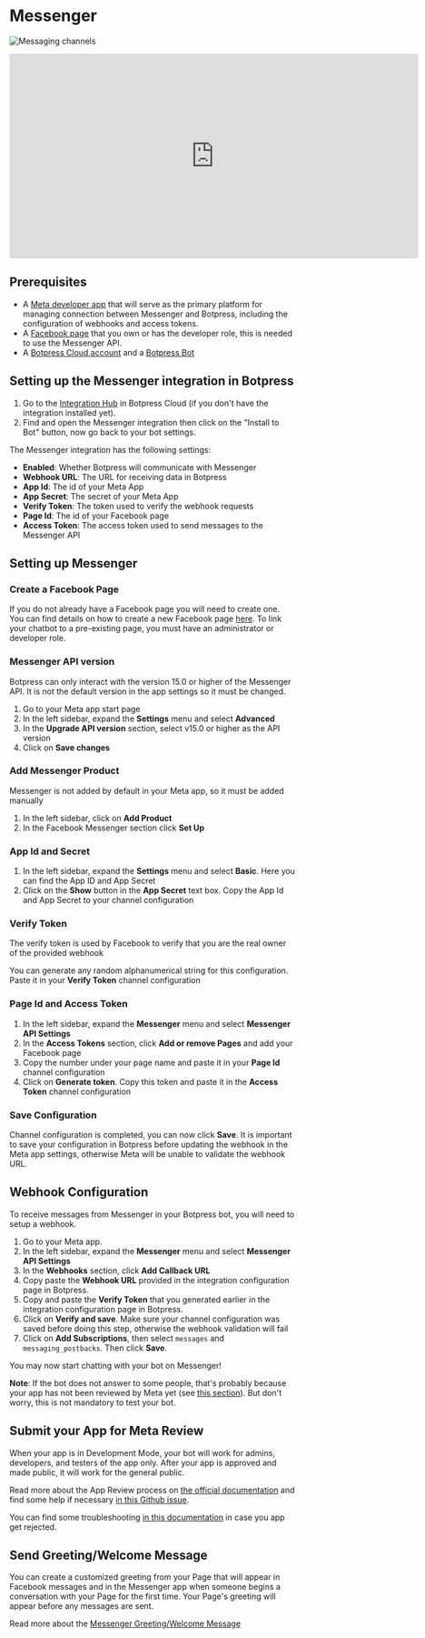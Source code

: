 # Messenger

![Messaging channels](/docs/content/messenger-banner.png)

<iframe
  data-youtube-iframe
  width="720"
  height="360"
  src="https://www.youtube.com/embed/pOIrLMpZZqc"
  title="YouTube video player"
  frameborder="0"
  allow="accelerometer; autoplay; clipboard-write; encrypted-media; gyroscope; picture-in-picture; web-share"
  allowfullscreen
></iframe>

## Prerequisites

- A [Meta developer app](https://developers.facebook.com/apps/create/) that will serve as the primary platform for managing connection between Messenger and Botpress, including the configuration of webhooks and access tokens.
- A [Facebook page](https://www.facebook.com/pages/create/) that you own or has the developer role, this is needed to use the Messenger API.
- A [Botpress Cloud account](https://sso.botpress.cloud) and a [Botpress Bot](https://botpress.com/docs/cloud/getting-started/create-and-publish-your-chatbot/)

## Setting up the Messenger integration in Botpress

1. Go to the [Integration Hub](https://app.botpress.cloud/hub) in Botpress Cloud (if you don't have the integration installed yet).
1. Find and open the Messenger integration then click on the "Install to Bot" button, now go back to your bot settings.

The Messenger integration has the following settings:

- **Enabled**: Whether Botpress will communicate with Messenger
- **Webhook URL**: The URL for receiving data in Botpress
- **App Id**: The id of your Meta App
- **App Secret**: The secret of your Meta App
- **Verify Token**: The token used to verify the webhook requests
- **Page Id**: The id of your Facebook page
- **Access Token**: The access token used to send messages to the Messenger API

## Setting up Messenger

### Create a Facebook Page

If you do not already have a Facebook page you will need to create one. You can find details on how to create a new Facebook page [here](https://www.facebook.com/pages/create/). To link your chatbot to a pre-existing page, you must have an administrator or developer role.

### Messenger API version

Botpress can only interact with the version 15.0 or higher of the Messenger API. It is not the default version in the app settings so it must be changed.

1. Go to your Meta app start page
1. In the left sidebar, expand the **Settings** menu and select **Advanced**
1. In the **Upgrade API version** section, select v15.0 or higher as the API version
1. Click on **Save changes**

### Add Messenger Product

Messenger is not added by default in your Meta app, so it must be added manually

1. In the left sidebar, click on **Add Product**
1. In the Facebook Messenger section click **Set Up**

### App Id and Secret

1. In the left sidebar, expand the **Settings** menu and select **Basic**. Here you can find the App ID and App Secret
1. Click on the **Show** button in the **App Secret** text box. Copy the App Id and App Secret to your channel configuration

### Verify Token

The verify token is used by Facebook to verify that you are the real owner of the provided webhook

You can generate any random alphanumerical string for this configuration. Paste it in your **Verify Token** channel configuration

### Page Id and Access Token

1. In the left sidebar, expand the **Messenger** menu and select **Messenger API Settings**
1. In the **Access Tokens** section, click **Add or remove Pages** and add your Facebook page
1. Copy the number under your page name and paste it in your **Page Id** channel configuration
1. Click on **Generate token**. Copy this token and paste it in the **Access Token** channel configuration

### Save Configuration

Channel configuration is completed, you can now click **Save**. It is important to save your configuration in Botpress before updating the webhook in the Meta app settings, otherwise Meta will be unable to validate the webhook URL.

## Webhook Configuration

To receive messages from Messenger in your Botpress bot, you will need to setup a webhook.

1. Go to your Meta app.
1. In the left sidebar, expand the **Messenger** menu and select **Messenger API Settings**
1. In the **Webhooks** section, click **Add Callback URL**
1. Copy paste the **Webhook URL** provided in the integration configuration page in Botpress.
1. Copy and paste the **Verify Token** that you generated earlier in the integration configuration page in Botpress.
1. Click on **Verify and save**. Make sure your channel configuration was saved before doing this step, otherwise the webhook validation will fail
1. Click on **Add Subscriptions**, then select `messages` and `messaging_postbacks`. Then click **Save**.

You may now start chatting with your bot on Messenger! 

**Note**: If the bot does not answer to some people, that's probably because your app has not been reviewed by Meta yet (see [this section](#submit-your-app-for-meta-review)). But don't worry, this is not mandatory to test your bot.

## Submit your App for Meta Review

When your app is in Development Mode, your bot will work for admins, developers, and testers of the app only. After your app is approved and made public, it will work for the general public.

Read more about the App Review process on [the official documentation](https://developers.facebook.com/docs/app-review/submission-guide) and find some help if necessary [in this Github issue](https://github.com/microsoft/botframework-sdk/issues/1465).

You can find some troubleshooting [in this documentation](https://developers.facebook.com/docs/app-review/support/rejection-guides/messenger) in case you app get rejected.

## Send Greeting/Welcome Message

You can create a customized greeting from your Page that will appear in Facebook messages and in the Messenger app when someone begins a conversation with your Page for the first time. Your Page's greeting will appear before any messages are sent.

Read more about the [Messenger Greeting/Welcome Message](https://www.facebook.com/help/1698046970464236)
